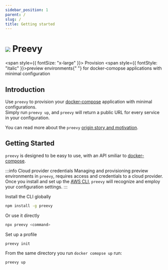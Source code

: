 ```yaml
---
sidebar_position: 1
parent: /
slug: /
title: Getting started
---
```


# ![](/img/logo-dark.svg) Preevy

<span style={{ fontSize: "x-large" }}>
  Provision <span style={{ fontStyle: "italic" }}>preview environments</span>{" "}
  for docker-comopse applications with minimal configuration
</span>

## Introduction

Use `preevy` to provision your [docker-compose](https://docs.docker.com/compose/) application with minimal configurations.<br/>
Simply run `preevy up`, and `preevy` will return a public URL for every service in your configuration.

You can read more about the `preevy` [origin story and motivation](/intro/motivation).

## Getting Started

`preevy` is designed to be easy to use, with an API smiliar to [docker-compose](https://docs.docker.com/compose/).

:::info Cloud provider credentials
Managing and provisioning preview environments in `preevy`, requires access and credentials to a cloud provider.<br />
Once you install and set up the [AWS CLI](https://aws.amazon.com/cli/), `preevy` will recognize and employ your configuration settings.
:::

Install the CLI globally

```bash npm2yarn
npm install -g preevy
```

Or use it directly

```bash
npx preevy <command>
```

Set up a profile

```bash
preevy init
```

From the same directory you run `docker comopse up` run:

```bash
preevy up
```
